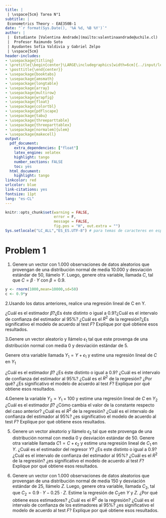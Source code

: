```yaml
---
title: |
 | \vspace{5cm} Tarea N°1
subtitle: |
 Econometrics Theory - EAE350B-1
date: "`r format(Sys.Date(), '%A %d, %B %Y')`"
author: |
 |  Estudiante [Valentina Andrade](mailto:valentinaandrade@uchile.cl)
 |  Profesor Raimundo Soto
 | Ayudantes Sofía Valdivia y Gabriel Zelpo
 | \vspace{5cm}
header-includes:
- \usepackage{titling}
- \pretitle{\begin{center}\LARGE\includegraphics[width=6cm]{../input/logo-ie-uc.png}\\[\bigskipamount]}
- \posttitle{\end{center}}
- \usepackage{booktabs}
- \usepackage{amsmath}
- \usepackage{longtable}
- \usepackage{array}
- \usepackage{multirow}
- \usepackage{wrapfig}
- \usepackage{float}
- \usepackage{colortbl}
- \usepackage{pdflscape}
- \usepackage{tabu}
- \usepackage{threeparttable}
- \usepackage{threeparttablex}
- \usepackage[normalem]{ulem}
- \usepackage{makecell}
output:
  pdf_document:
    extra_dependencies: ["float"]
    latex_engine: xelatex
    highlight: tango
    number_sections: FALSE
    toc: yes
  html_document:
    highlight: tango
linkcolor: red
urlcolor: blue
link-citations: yes
fontsize: 11pt
lang: "es-CL"
---
```


```r
knitr::opts_chunk$set(warning = FALSE,
                      error = F, 
                      message = FALSE,
                      fig.pos = "H", out.extra = "") 
Sys.setlocale("LC_ALL","ES_ES.UTF-8") # para temas de caracteres en español, recomendable
```


# Problem 1

1. Genere  un  vector con 1.000 observaciones  de datos  aleatorios  que provengan  de  una distribución  normal de media 10.000 y desviación estándar de 50, llámelo $Y$. Luego, genere otra variable,  llamada $C$, tal que $C = \beta \cdot Y$ con $\beta = 0.9$.

```r
y <- rnorm(1000,mean=10000,sd=50)
c <- 0.9*y
```

2.Usando  los  datos anteriores,  realice una  regresión  lineal de  C  en  Y.

¿Cuál  es  el estimador $\hat{\beta}$?¿Es éste distinto o igual a 0.9?¿Cuál es el intervalo de confianza del estimador al 95%? ¿Cuál es el $R^2$ de la regresión?¿Es significativo el modelo de acuerdo al test $F$? Explique 
por qué obtiene esos resultados.

3.Genere un vector aleatorio y llámelo $\epsilon_1$ tal que este provenga de una distribución normal 
con media 0 y desviación estándar de 5.

Genere otra variable llamada $Y_1 = Y + \epsilon_1$ y estime 
una  regresión  lineal de  $C$ en $Y_1$  

¿Cuál  es  el estimador $\hat{\beta}$? ¿Es éste  distinto  o igual  a  0.9?  ¿Cuál  es  el  intervalo  de confianza  del estimador  al  95%?  ¿Cuál  es  el $R^2$  de  la  regresión? 
¿Por qué? ¿Es significativo el modelo de acuerdo al test $F$? Explique por qué obtiene esos 
resultados.

4.Genere  la  variable  $Y_2 = Y_1 + 100$ y  estime  una  regresión  lineal  de $C$ en  $Y_2$ ¿Cuál es  el estimador $\hat{\beta}$? ¿Cómo cambia el valor de la constante respecto del caso anterior? ¿Cuál es el $R^2$ de la regresión? ¿Cuál es el intervalo de confianza del estimador al 95%? ¿es significativo el modelo de acuerdo al test $F$? Explique por qué obtiene esos resultados.

5. Genere un vector aleatorio y llámelo $\epsilon_2$ tal que este provenga de una distribución normal con  media  0  y desviación  estándar  de  50.  Genere  otra variable  llamada  $C1 = C + \epsilon_2$ y  estime  una  regresión lineal  de  $C_1$  en $Y$.  ¿Cuál  es  el  estimador  del  regresor  $Y$?  ¿Es  este distinto o igual a 0.9? ¿Cuál es el intervalo de confianza del estimador al 95%?
¿Cuál es el 
$R^2$  de  la  regresión?  ¿es significativo el modelo de acuerdo al test $F$? Explique por qué obtiene esos resultados.

6. Genere  un  vector con  1.000 observaciones  de datos  aleatorios  que provengan  de  una  distribución  normal de  media  150  y desviación  estándar de  25,  llámelo $Z$. Luego,  genere otra variable, llamada $C_2$, tal que $C_2=0.9\cdot Y-0.25\cdot Z$. Estime la regresión de $C_2$en $Y$ y $Z$. 
¿Por qué obtiene esos estimadores? ¿Cuál es el $R^2$ de la regresión? ¿Cuál es el intervalo de 
confianza  de  los  estimadores  al  95%?  ¿es significativo el modelo de acuerdo al test $F$? Explique por qué obtiene esos resultados. 